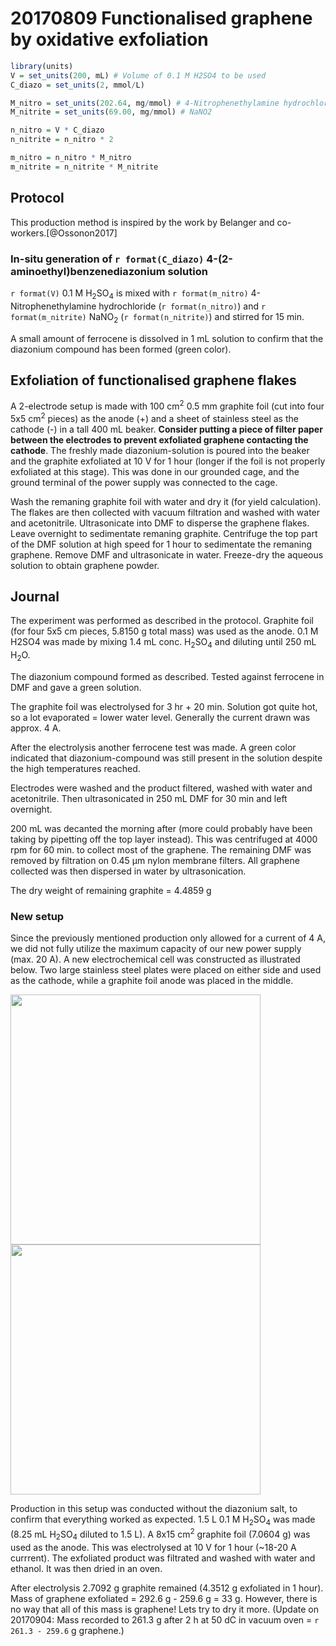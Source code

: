 # 20170809 Functionalised graphene by oxidative exfoliation {#j20170809}

```r
library(units)
V = set_units(200, mL) # Volume of 0.1 M H2SO4 to be used
C_diazo = set_units(2, mmol/L)

M_nitro = set_units(202.64, mg/mmol) # 4-Nitrophenethylamine hydrochloride
M_nitrite = set_units(69.00, mg/mmol) # NaNO2

n_nitro = V * C_diazo
n_nitrite = n_nitro * 2

m_nitro = n_nitro * M_nitro
m_nitrite = n_nitrite * M_nitrite
```

## Protocol

This production method is inspired by the work by Belanger and co-workers.[@Ossonon2017]

### In-situ generation of `r format(C_diazo)` 4-(2-aminoethyl)benzenediazonium solution
`r format(V)` 0.1 M H~2~SO~4~ is mixed with `r format(m_nitro)` 4-Nitrophenethylamine hydrochloride (`r format(n_nitro)`) and `r format(m_nitrite)` NaNO~2~ (`r format(n_nitrite)`) and stirred for 15 min.

A small amount of ferrocene is dissolved in 1 mL solution to confirm that the diazonium compound has been formed (green color).

## Exfoliation of functionalised graphene flakes
A 2-electrode setup is made with 100 cm^2^ 0.5 mm graphite foil (cut into four 5x5 cm^2^ pieces) as the anode (+) and a sheet of stainless steel as the cathode (-) in a tall 400 mL beaker. **Consider putting a piece of filter paper between the electrodes to prevent exfoliated graphene contacting the cathode**. The freshly made diazonium-solution is poured into the beaker and the graphite exfoliated at 10 V for 1 hour (longer if the foil is not properly exfoliated at this stage). This was done in our grounded cage, and the ground terminal of the power supply was connected to the cage. 

Wash the remaning graphite foil with water and dry it (for yield calculation). The flakes are then collected with vacuum filtration and washed with water and acetonitrile. Ultrasonicate into DMF to disperse the graphene flakes. Leave overnight to sedimentate remaning graphite. Centrifuge the top part of the DMF solution at high speed for 1 hour to sedimentate the remaning graphene. Remove DMF and ultrasonicate in water. Freeze-dry the aqueous solution to obtain graphene powder. 

## Journal
The experiment was performed as described in the protocol. Graphite foil (for four 5x5 cm pieces, 5.8150 g total mass) was used as the anode. 0.1 M H2SO4 was made by mixing 1.4 mL conc. H~2~SO~4~ and diluting until 250 mL H~2~O. 

The diazonium compound formed as described. Tested against ferrocene in DMF and gave a green solution.

The graphite foil was electrolysed for 3 hr + 20 min. Solution got quite hot, so a lot evaporated = lower water level. Generally the current drawn was approx. 4 A. 

After the electrolysis another ferrocene test was made. A green color indicated that diazonium-compound was still present in the solution despite the high temperatures reached. 

Electrodes were washed and the product filtered, washed with water and acetonitrile. Then ultrasonicated in 250 mL DMF for 30 min and left overnight.

200 mL was decanted the morning after (more could probably have been taking by pipetting off the top layer instead). This was centrifuged at 4000 rpm for 60 min. to collect most of the graphene. The remaining DMF was removed by filtration on 0.45 µm nylon membrane filters. All graphene collected was then dispersed in water by ultrasonication. 

The dry weight of remaining graphite = 4.4859 g

### New setup
Since the previously mentioned production only allowed for a current of 4 A, we did not fully utilize the maximum capacity of our new power supply (max. 20 A). A new electrochemical cell was constructed as illustrated below. Two large stainless steel plates were placed on either side and used as the cathode, while a graphite foil anode was placed in the middle. 

<img src="figs/graphene_machine.png" style="height: 400px;width:auto;">
<img src="data/derived_data/20170809_new_cell.jpg" style="height: 400px;width:auto;">

Production in this setup was conducted without the diazonium salt, to confirm that everything worked as expected. 1.5 L 0.1 M H~2~SO~4~ was made (8.25 mL H~2~SO~4~ diluted to 1.5 L). A 8x15 cm^2^ graphite foil (7.0604 g) was used as the anode. This was electrolysed at 10 V for 1 hour (~18-20 A currrent). The exfoliated product was filtrated and washed with water and ethanol. It was then dried in an oven.

After electrolysis 2.7092 g graphite remained (4.3512 g exfoliated in 1 hour). Mass of graphene exfoliated = 292.6 g - 259.6 g = 33 g. However, there is no way that all of this mass is graphene! Lets try to dry it more. (Update on 20170904: Mass recorded to 261.3 g after 2 h at 50 dC in vacuum oven = `r 261.3 - 259.6` g graphene.)